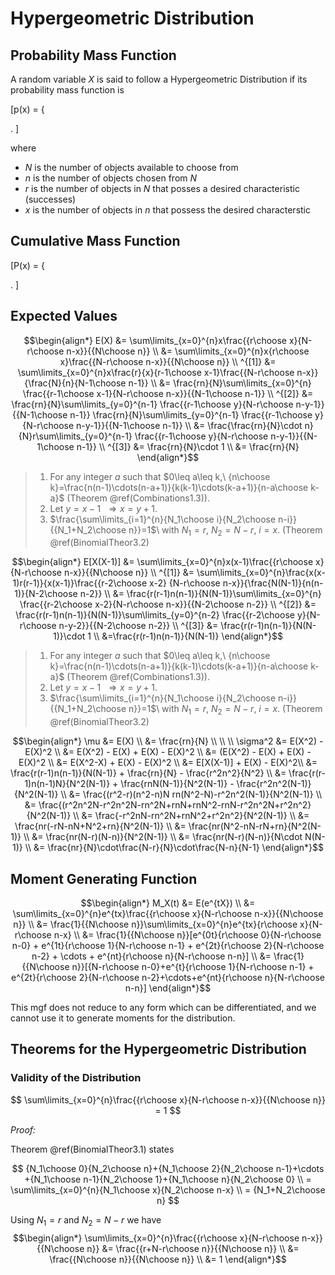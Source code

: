 # Hypergeometric Distribution

## Probability Mass Function 

A random variable $X$ is said to follow a Hypergeometric Distribution if its probability mass function is

\[p(x) = \left\{
	\begin{array}{ll}
		\frac{{r\choose x}{N-r\choose n-x}}{{N\choose n}}, & x=0,1,2,\ldots\\
		0 & otherwise 
	\end{array} \right. 
\]

where 

* $N$ is the number of objects available to choose from
* $n$ is the number of objects chosen from $N$
* $r$ is the number of objects in $N$ that posses a desired characteristic (successes)
* $x$ is the number of objects in $n$ that possess the desired characterstic

## Cumulative Mass Function

\[P(x) = \left\{
	\begin{array}{ll}
		\sum\limits_{i=0}^{x}\frac{{r\choose i}{N-r\choose n-i}}{{N\choose n}}, & x=0,1,2,\ldots\\
		0 & otherwise 
	\end{array} \right. 
\]



## Expected Values

$$\begin{align*} 
E(X)
      	&= \sum\limits_{x=0}^{n}x\frac{{r\choose x}{N-r\choose n-x}}{{N\choose n}} \\
      	&= \sum\limits_{x=0}^{n}x{r\choose x}\frac{{N-r\choose n-x}}{{N\choose n}} \\
^{[1]}	&= \sum\limits_{x=0}^{n}x\frac{r}{x}{r-1\choose x-1}\frac{{N-r\choose n-x}}
      		{\frac{N}{n}{N-1\choose n-1}} \\
        &= \frac{rn}{N}\sum\limits_{x=0}^{n}
          \frac{{r-1\choose x-1}{N-r\choose n-x}}{{N-1\choose n-1}} \\
^{[2]}	&= \frac{rn}{N}\sum\limits_{y=0}^{n-1}
           \frac{{r-1\choose y}{N-r\choose n-y-1}}{{N-1\choose n-1}}
		       \frac{rn}{N}\sum\limits_{y=0}^{n-1}
		       \frac{{r-1\choose y}{N-r\choose n-y-1}}{{N-1\choose n-1}} \\
        &= \frac{\frac{rn}{N}\cdot n}{N}r\sum\limits_{y=0}^{n-1}
            \frac{{r-1\choose y}{N-r\choose n-y-1}}{{N-1\choose n-1}} \\
^{[3]}	&= \frac{rn}{N}\cdot 1 \\
        &= \frac{rn}{N}
\end{align*}$$

> 1. For any integer $a$ such that $0\leq a\leq k,\ 
		{n\choose k}=\frac{n(n-1)\cdots(n-a+1)}{k(k-1)\cdots(k-a+1)}{n-a\choose k-a}$ (Theorem \@ref(Combinations1.3)).
> 2. Let $y=x-1$\ \ $\Rightarrow x=y+1$.
> 3. $\frac{\sum\limits_{i=1}^{n}{N_1\choose i}{N_2\choose n-i}}{{N_1+N_2\choose n}}=1$\\
		\indent with $N_1=r,\ N_2=N-r,\ i=x$.  (Theorem \@ref(BinomialTheor3.2)
	
	
$$\begin{align*} 
E[X(X-1)]
	      &= \sum\limits_{x=0}^{n}x(x-1)\frac{{r\choose x}{N-r\choose n-x}}{{N\choose n}} \\
^{[1]}	&= \sum\limits_{x=0}^{n}\frac{x(x-1)r(r-1)}{x(x-1)}\frac{{r-2\choose x-2}
	      	{N-r\choose n-x}}{\frac{N(N-1)}{n(n-1)}{N-2\choose n-2}} \\
        &= \frac{r(r-1)n(n-1)}{N(N-1)}\sum\limits_{x=0}^{n}
          \frac{{r-2\choose x-2}{N-r\choose n-x}}{{N-2\choose n-2}} \\
^{[2]}	&= \frac{r(r-1)n(n-1)}{N(N-1)}\sum\limits_{y=0}^{n-2}
          \frac{{r-2\choose y}{N-r\choose n-y-2}}{{N-2\choose n-2}} \\
^{[3]}  &= \frac{r(r-1)n(n-1)}{N(N-1)}\cdot 1 \\
        &=\frac{r(r-1)n(n-1)}{N(N-1)}
\end{align*}$$

> 1. For any integer $a$ such that $0\leq a\leq k,\ 
		{n\choose k}=\frac{n(n-1)\cdots(n-a+1)}{k(k-1)\cdots(k-a+1)}{n-a\choose k-a}$ (Theorem \@ref(Combinations1.3)).
> 2. Let $y=x-1$\ \ $\Rightarrow x=y+1$.
> 3. $\frac{\sum\limits_{i=1}^{n}{N_1\choose i}{N_2\choose n-i}}{{N_1+N_2\choose n}}=1$\\
		\indent with $N_1=r,\ N_2=N-r,\ i=x$.  (Theorem \@ref(BinomialTheor3.2)
		
$$\begin{align*}
\mu
	&= E(X) \\
	&= \frac{rn}{N} \\
\\
\\
\sigma^2
	&= E(X^2) - E(X)^2 \\
	&= E(X^2) - E(X) + E(X) - E(X)^2 \\
  &= (E(X^2) - E(X) + E(X) - E(X)^2 \\
	&= E(X^2-X) + E(X) - E(X)^2 \\
  &= E[X(X-1)] + E(X) - E(X)^2\\
	&= \frac{r(r-1)n(n-1)}{N(N-1)} + \frac{rn}{N} - \frac{r^2n^2}{N^2} \\
  &= \frac{r(r-1)n(n-1)N}{N^2(N-1)} + \frac{rnN(N-1)}{N^2(N-1)}
		- \frac{r^2n^2(N-1)}{N^2(N-1)} \\
  &= \frac{(r^2-r)(n^2-n)N rn(N^2-N)-r^2n^2(N-1)}{N^2(N-1)} \\
  &= \frac{(r^2n^2N-r^2n^2N-rn^2N+rnN+rnN^2-rnN-r^2n^2N+r^2n^2}{N^2(N-1)} \\
  &= \frac{-r^2nN-rn^2N+rnN^2+r^2n^2}{N^2(N-1)} \\
	&= \frac{nr(-rN-nN+N^2+rn}{N^2(N-1)} \\
  &= \frac{nr(N^2-nN-rN+rn}{N^2(N-1)} \\
	&= \frac{nr(N-r)(N-n)}{N^2(N-1)} \\
	&= \frac{nr(N-r)(N-n)}{N\cdot N(N-1)} \\
  &= \frac{nr}{N}\cdot\frac{N-r}{N}\cdot\frac{N-n}{N-1}
\end{align*}$$


## Moment Generating Function

$$\begin{align*}
M_X(t)
	&= E(e^{tX}) \\
	&= \sum\limits_{x=0}^{n}e^{tx}\frac{{r\choose x}{N-r\choose n-x}}{{N\choose n}} \\
	&= \frac{1}{{N\choose n}}\sum\limits_{x=0}^{n}e^{tx}{r\choose x}{N-r\choose n-x} \\
  &= \frac{1}{{N\choose n}}[e^{0t}{r\choose 0}{N-r\choose n-0} + 
      e^{1t}{r\choose 1}{N-r\choose n-1} + 
      e^{2t}{r\choose 2}{N-r\choose n-2} + \cdots + 
      e^{nt}{r\choose n}{N-r\choose n-n}] \\
  &= \frac{1}{{N\choose n}}[{N-r\choose n-0}+e^{t}{r\choose 1}{N-r\choose n-1}
		+ e^{2t}{r\choose 2}{N-r\choose n-2}+\cdots+e^{nt}{r\choose n}{N-r\choose n-n}]
\end{align*}$$

This mgf does not reduce to any form which can be differentiated, and we cannot use it to generate moments for the distribution.


## Theorems for the Hypergeometric Distribution

### Validity of the Distribution

$$ 
\sum\limits_{x=0}^{n}\frac{{r\choose x}{N-r\choose n-x}}{{N\choose n}} = 1
$$

_Proof:_

Theorem \@ref(BinomialTheor3.1) states

$$ 
{N_1\choose 0}{N_2\choose n}+{N_1\choose 2}{N_2\choose n-1}+\cdots
		+{N_1\choose n-1}{N_2\choose 1}+{N_1\choose n}{N_2\choose 0} \\
  = \sum\limits_{x=0}^{n}{N_1\choose x}{N_2\choose n-x} \\
	= {N_1+N_2\choose n}
$$

Using $N_1 = r$ and $N_2 = N-r$ we have
$$\begin{align*}
\sum\limits_{x=0}^{n}\frac{{r\choose x}{N-r\choose n-x}}{{N\choose n}}
	&= \frac{{r+N-r\choose n}}{{N\choose n}} \\
	&= \frac{{N\choose n}}{{N\choose n}} \\
	&= 1
\end{align*}$$
